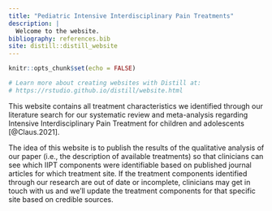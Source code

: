 ```yaml
---
title: "Pediatric Intensive Interdisciplinary Pain Treatments"
description: |
  Welcome to the website.
bibliography: references.bib
site: distill::distill_website
---
```


```r
knitr::opts_chunk$set(echo = FALSE)

# Learn more about creating websites with Distill at:
# https://rstudio.github.io/distill/website.html

```

This website contains all treatment characteristics we identified through our literature search for our systematic review and meta-analysis regarding Intensive Interdisciplinary Pain Treatment for children and adolescents [@Claus.2021].

The idea of this website is to publish the results of the qualitative analysis of our paper (i.e., the description of available treatments) so that clinicians can  see which IIPT components were identifiable based on published journal articles for which treatment site. If the treatment components identified through our research are out of date or incomplete, clinicians may get in touch with us and we'll update the treatment components for that specific site based on credible sources.